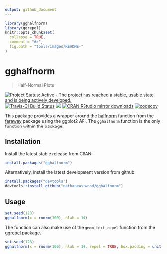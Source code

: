 ```yaml
---
output: github_document
---
```


<!-- README.md is generated from README.Rmd. Please edit that file -->

```r
library(gghalfnorm)
library(ggrepel)
knitr::opts_chunk$set(
  collapse = TRUE,
  comment = "#>",
  fig.path = "tools/images/README-"
)
```

# gghalfnorm

> Half-Normal Plots

[![Project Status: Active - The project has reached a stable, usable state and is being actively developed.](http://www.repostatus.org/badges/latest/active.svg)](http://www.repostatus.org/#active) [![Travis-CI Build Status](https://travis-ci.org/nathaneastwood/gghalfnorm.svg?branch=master)](https://travis-ci.org/nathaneastwood/gghalfnorm) [![](http://www.r-pkg.org/badges/version/gghalfnorm)](http://www.r-pkg.org/pkg/gghalfnorm) [![CRAN RStudio mirror downloads](http://cranlogs.r-pkg.org/badges/gghalfnorm)](http://www.r-pkg.org/pkg/remotes) [![codecov](https://codecov.io/gh/nathaneastwood/gghalfnorm/branch/master/graph/badge.svg)](https://codecov.io/gh/nathaneastwood/gghalfnorm)

This package provides a wrapper around the [halfnorm](https://github.com/cran/faraway/blob/master/R/faraway.R#L78) function from the [faraway](https://github.com/cran/faraway) package using the ggplot2 API. The `gghalfnorm` function is the only function within the package. 

## Installation

Install the latest stable release from CRAN:

```r
install.packages("gghalfnorm")
```

Alternatively, install the latest development version from github:

```r
install.packages("devtools")
devtools::install_github("nathaneastwood/gghalfnorm")
```

## Usage

```r
set.seed(123)
gghalfnorm(x = rnorm(100), nlab = 10)
```

The function can also make use of the `geom_text_repel` function from the [ggrepel](https://github.com/slowkow/ggrepel) package.

```r
set.seed(123)
gghalfnorm(x = rnorm(100), nlab = 10, repel = TRUE, box.padding = unit(1, "lines"))
```
